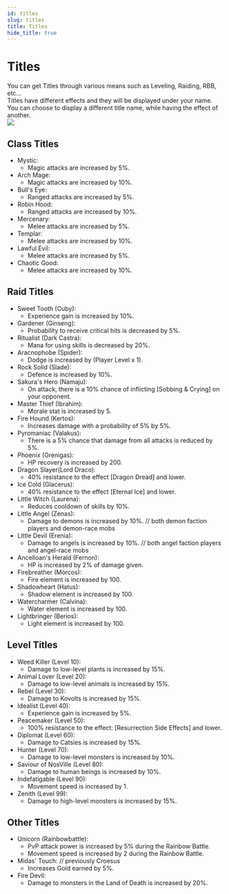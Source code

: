 ```yaml
---
id: titles
slug: titles
title: Titles
hide_title: true
---
```



#  Titles

You can get Titles through various means such as Leveling, Raiding, RBB, etc...  
Titles have different effects and they will be displayed under your name.  
You can choose to display a different title name, while having the effect of another.  
![](https://i.imgur.com/KAHMeFf.png)

## Class Titles

- Mystic:
  - <BCard>Magic attacks are increased by 5%.</BCard>
- Arch Mage:
  - <BCard>Magic attacks are increased by 10%.</BCard>
- Bull's Eye:
  - <BCard>Ranged attacks are increased by 5%.</BCard>
- Robin Hood:
  - <BCard>Ranged attacks are increased by 10%.</BCard>
- Mercenary:
  - <BCard>Melee attacks are increased by 5%.</BCard>
- Templar:
  - <BCard>Melee attacks are increased by 10%.</BCard>
- Lawful Evil:
  - <BCard>Melee attacks are increased by 5%.</BCard>
- Chaotic Good:
  - <BCard>Melee attacks are increased by 10%.</BCard>

## Raid Titles

- Sweet Tooth (Cuby):
  - <BCard>Experience gain is increased by 10%.</BCard>
- Gardener (Ginseng):
  - <BCard>Probability to receive critical hits is decreased by 5%.</BCard>
- Ritualist (Dark Castra):
  - <BCard>Mana for using skills is decreased by 20%.</BCard>
- Aracnophobe (Spider):
  - <BCard>Dodge is increased by (Player Level x 1).</BCard>
- Rock Solid (Slade):
  - <BCard>Defence is increased by 10%.</BCard>
- Sakura's Hero (Namaju):
  - <BCard>On attack, there is a 10% chance of inflicting [Sobbing & Crying] on your opponent.</BCard>
- Master Thief (Ibrahim):
  - <BCard>Morale stat is increased by 5.</BCard>
- Fire Hound (Kertos):
  - <BCard>Increases damage with a probability of 5% by 5%.</BCard>
- Pyromaniac (Valakus):
  - <BCard>There is a 5% chance that damage from all attacks is reduced by 5%.</BCard>
- Phoenix (Grenigas):
  - <BCard>HP recovery is increased by 200.</BCard>
- Dragon Slayer(Lord Draco):
  - <BCard>40% resistance to the effect [Dragon Dread] and lower.</BCard>
- Ice Cold (Glacerus):
  - <BCard>40% resistance to the effect [Eternal Ice] and lower.</BCard>
- Little Witch (Laurena):
  - <BCard>Reduces cooldown of skills by 10%.</BCard>
- Little Angel (Zenas):
  - <BCard>Damage to demons is increased by 10%.</BCard>  // both demon faction players and demon-race mobs
- Little Devil (Erenia):
  - <BCard>Damage to angels is increased by 10%.</BCard>  // both angel faction players and angel-race mobs
- Ancelloan's Herald (Fernon):
  - <BCard>HP is increased by 2% of damage given.</BCard>
- Firebreather (Morcos):
  - <BCard>Fire element is increased  by 100.</BCard>
- Shadowheart (Hatus):
  - <BCard>Shadow element is increased by 100.</BCard>
- Watercharmer (Calvina):
  - <BCard>Water element is increased by 100.</BCard>
- Lightbringer (Berios):
  - <BCard>Light element is increased by 100.</BCard>

## Level Titles

- Weed Killer (Level 10): 
  - <BCard>Damage to low-level plants is increased by 15%.</BCard>
- Animal Lover (Level 20):
  - <BCard>Damage to low-level animals is increased by 15%.</BCard>
- Rebel (Level 30):
  - <BCard>Damage to Kovolts is increased by 15%.</BCard>
- Idealist (Level 40):
  - <BCard>Experience gain is increased by 5%.</BCard>
- Peacemaker (Level 50):
  - <BCard>100% resistance to the effect: [Resurrection Side Effects] and lower.</BCard>
- Diplomat (Level 60):
  - <BCard>Damage to Catsies is increased by 15%.</BCard>
- Hunter (Level 70):
  - <BCard>Damage to low-level monsters is increased by 10%.</BCard>
- Saviour of NosVille (Level 80):
  - <BCard>Damage to human beings is increased by 10%.</BCard>
- Indefatigable (Level 90):
  - <BCard>Movement speed is increased by 1.</BCard>
- Zenith (Level 99):
  - <BCard>Damage to high-level monsters is increased by 15%.</BCard>

## Other Titles

- Unicorn (Rainbowbattle):
  - <BCard>PvP attack power is increased by 5% during the Rainbow Battle.</BCard>
  - <BCard>Movement speed is increased by 2 during the Rainbow Battle.</BCard>
- Midas' Touch:  // previously Croesus
  - <BCard>Increases Gold earned by 5%.</BCard>
- Fire Devil:
  - <BCard>Damage to monsters in the Land of Death is increased by 20%.</BCard>
